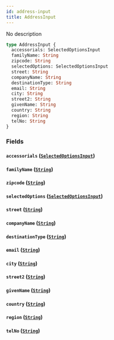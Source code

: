 ```yaml
---
id: address-input
title: AddressInput
---
```


No description

```graphql
type AddressInput {
  accessorials: SelectedOptionsInput
  familyName: String
  zipcode: String
  selectedOptions: SelectedOptionsInput
  street: String
  companyName: String
  destinationType: String
  email: String
  city: String
  street2: String
  givenName: String
  country: String
  region: String
  telNo: String
}
```

### Fields

#### `accessorials` ([`SelectedOptionsInput`](../../label-service/inputs/selected-options-input))

#### `familyName` ([`String`](../../label-service/scalars/string))

#### `zipcode` ([`String`](../../label-service/scalars/string))

#### `selectedOptions` ([`SelectedOptionsInput`](../../label-service/inputs/selected-options-input))

#### `street` ([`String`](../../label-service/scalars/string))

#### `companyName` ([`String`](../../label-service/scalars/string))

#### `destinationType` ([`String`](../../label-service/scalars/string))

#### `email` ([`String`](../../label-service/scalars/string))

#### `city` ([`String`](../../label-service/scalars/string))

#### `street2` ([`String`](../../label-service/scalars/string))

#### `givenName` ([`String`](../../label-service/scalars/string))

#### `country` ([`String`](../../label-service/scalars/string))

#### `region` ([`String`](../../label-service/scalars/string))

#### `telNo` ([`String`](../../label-service/scalars/string))
